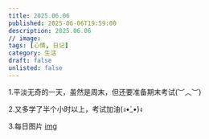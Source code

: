 ```yaml
---
title: 2025.06.06
published: 2025-06-06T19:59:00
description: 2025.06.06
// image: 
tags: [心情, 日记]
category: 生活
draft: false
unlisted: false
---
```




1.平淡无奇的一天，虽然是周末，但还要准备期末考试(︶︿︶)

2.又多学了半个小时以上，考试加油(ง•̀_•́)ง

3.每日图片
[img](https://cdn.jsdelivr.net/gh/sjhxlll/fuwari-img@master/2025-06-06/1749227681773508-0.jpg)
